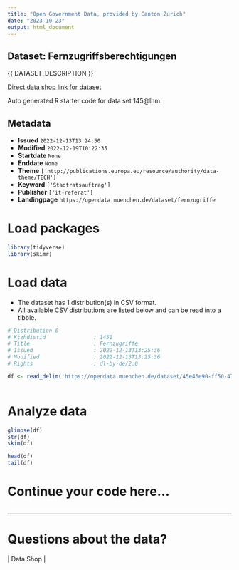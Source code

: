 ```yaml
---
title: "Open Government Data, provided by Canton Zurich"
date: "2023-10-23"
output: html_document
---
```


## Dataset: Fernzugriffsberechtigungen

{{ DATASET_DESCRIPTION }}

[Direct data shop link for dataset](https://www.zh.ch/de/politik-staat/opendata.html#/datasets/145@lhm)

Auto generated R starter code for data set 145@lhm.

## Metadata

- **Issued** `2022-12-13T13:24:50`
- **Modified** `2022-12-19T10:22:35`
- **Startdate** `None`
- **Enddate** `None`
- **Theme** `['http://publications.europa.eu/resource/authority/data-theme/TECH']`
- **Keyword** `['Stadtratsauftrag']`
- **Publisher** `['it-referat']`
- **Landingpage** `https://opendata.muenchen.de/dataset/fernzugriffe`


# Load packages

```r

library(tidyverse)
library(skimr)

```

# Load data

-   The dataset has 1 distribution(s) in CSV format.
-   All available CSV distributions are listed below and can be read into a tibble.

```r

# Distribution 0
# Ktzhdistid               : 1451
# Title                    : Fernzugriffe
# Issued                   : 2022-12-13T13:25:36
# Modified                 : 2022-12-13T13:25:36
# Rights                   : dl-by-de/2.0

df <- read_delim('https://opendata.muenchen.de/dataset/45e46e90-ff50-47bf-8f13-b334b5262c06/resource/6c9f6138-2a33-4801-9010-ea84b56721b7/download/datensatze-ready.csv')



```

# Analyze data

```r

glimpse(df)
str(df)
skim(df)

head(df)
tail(df)

```

# Continue your code here...

```r

```

------------------------------------------------------------------------

# Questions about the data?

 | Data Shop | 

